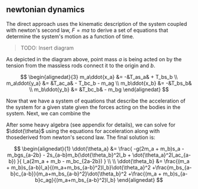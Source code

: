 ## newtonian dynamics

The direct approach uses the kinematic description of the system coupled with
newton's second law, $F=ma$ to derive a set of equations that determine the
system's motion as a function of time.

> TODO: Insert diagram

As depicted in the diagram above, point mass $a$ is being acted on by the
tension from the massless rods connect it to the origin and $b$.

$$
\begin{alignedat}{3}
m_a\ddot{x_a} &= -&T_as_a& + T_bs_b \\
m_a\ddot{y_a} &= &T_ac_a& - T_bc_b - m_ag \\
m_b\ddot{x_b} &= -&T_bs_b&  \\
m_b\ddot{y_b} &= &T_bc_b& - m_bg
\end{alignedat}
$$

Now that we have a system of equations that describe the acceleration of the
system for a given state given the forces acting on the bodies in the system.
Next, we can combine the

After some heavy algebra (see appendix for details), we can solve for
$\ddot{\theta}$ using the equations for acceleration along with thosederived
from newton's second law. The final solution is:

$$
\begin{alignedat}{1}
\ddot{\theta_a} &= \frac{
  -g(2m_a + m_b)s_a -m_bgs_{a-2b} - 2s_{a-b}m_b(\dot{\theta_b}^2l_b + \dot{\theta_a}^2l_ac_{a-b})
}{
  l_a(2m_a + m_b - m_bc_{2a-2b})
} \\
\\
\ddot{\theta_b} &=
  \frac{(m_a + m_b)s_{a-b}l_a}{(m_a+m_bs_{a-b}^2)l_b}\dot{\theta_a}^2 
  +\frac{m_bs_{a-b}c_{a-b}}{m_a+m_bs_{a-b}^2}\dot{\theta_b}^2
  +\frac{(m_a + m_b)s_{a-b}c_ag}{(m_a+m_bs_{a-b}^2)l_b} 
\end{alignedat}
$$